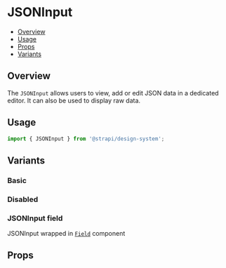 

<Meta of={JsonInputStories} />

# JSONInput

- [Overview](#overview)
- [Usage](#usage)
- [Props](#props)
- [Variants](#variants)

## Overview

The `JSONInput` allows users to view, add or edit JSON data in a dedicated editor. It can also be used to display raw
data.

<ViewSource path="components/JSONInput" />

## Usage

```js
import { JSONInput } from '@strapi/design-system';
```

## Variants

### Basic

<Canvas of={JsonInputStories.Base} />

### Disabled

<Canvas of={JsonInputStories.Disabled} />

### JSONInput field

JSONInput wrapped in [`Field`](../?path=/docs/components-field--docs) component

<Canvas of={JsonInputStories.WithField} />

## Props

<Controls />
